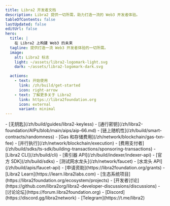 ```yaml
---
title: Libra2 开发者文档
description: Libra2 提供一切所需，助力打造一流的 Web3 开发者体验。
tableOfContents: false
lastUpdated: false
editUrl: false
hero:
  title: |
    在 Libra2 上构建 Web3 的未来
  tagline: 提供打造一流 Web3 开发者体验的一切所需。
  image:
    alt: Libra2 标志
    light: ~/assets/libra2-logomark-light.svg
    dark: ~/assets/libra2-logomark-dark.svg

  actions:
    - text: 开始使用
      link: /zh/build/get-started
      icon: right-arrow
    - text: 了解更多关于 Libra2
      link: https://libra2foundation.org
      icon: external
      variant: minimal
---
```



<CardGrid>
  <ListCard title="功能" iconName="lightning">
    - [无钥匙](/zh/build/guides/libra2-keyless)
    - [通行密钥](/zh/libra2-foundation/AIPs/blob/main/aips/aip-66.md)
    - [链上随机性](/zh/build/smart-contracts/randomness)
    - [Gas 和存储费用](/zh/network/blockchain/gas-txn-fee)
    - [并行执行](/zh/network/blockchain/execution)
    - [费用支付者](/zh/build/sdks/ts-sdk/building-transactions/sponsoring-transactions)
  </ListCard>

  <ListCard title="工具" iconName="terminal">
    - [Libra2 CLI](/zh/build/cli)
    - [索引器 API](/zh/build/indexer/indexer-api)
    - [官方 SDK](/zh/build/sdks)
    - [测试网水龙头](/zh/network/faucet)
    - [水龙头 API](/zh/build/apis/faucet-api)
  </ListCard>

  <ListCard title="资源" iconName="file-text">
    - [申请资助](https://libra2foundation.org/grants)
    - [Libra2 Learn](https://learn.libra2labs.com)
    - [生态系统项目](https://libra2foundation.org/ecosystem/projects)
  </ListCard>

  <ListCard title="联系" iconName="globe-simple">
    - [开发者讨论](https://github.com/libra2org/libra2-developer-discussions/discussions)
    - [讨论论坛](https://forum.libra2foundation.org)
    - [Discord](https://discord.gg/libra2network)
    - [Telegram](https://t.me/libra2)
  </ListCard>
</CardGrid>
